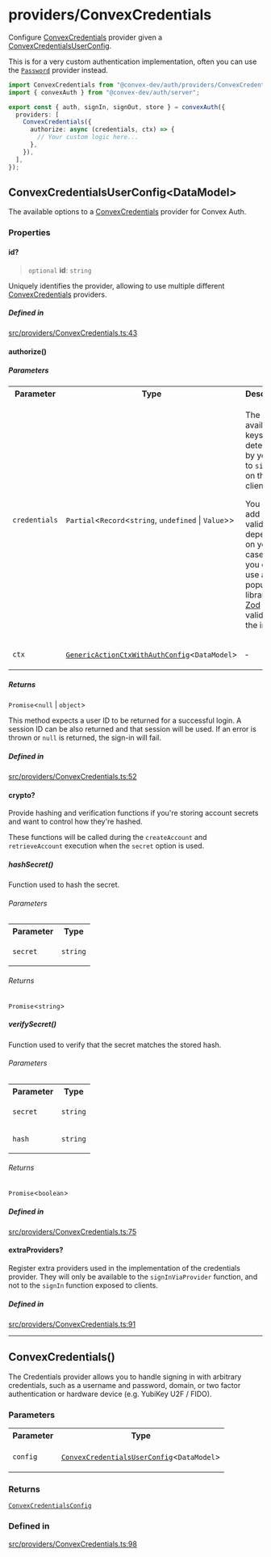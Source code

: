 # providers/ConvexCredentials

Configure [ConvexCredentials](ConvexCredentials.mdx#convexcredentials) provider given a [ConvexCredentialsUserConfig](ConvexCredentials.mdx#convexcredentialsuserconfigdatamodel).

This is for a very custom authentication implementation, often you can
use the [`Password`](/api_reference/providers/Password) provider instead.

```ts
import ConvexCredentials from "@convex-dev/auth/providers/ConvexCredentials";
import { convexAuth } from "@convex-dev/auth/server";

export const { auth, signIn, signOut, store } = convexAuth({
  providers: [
    ConvexCredentials({
      authorize: async (credentials, ctx) => {
        // Your custom logic here...
      },
    }),
  ],
});
```

## ConvexCredentialsUserConfig\<DataModel\>

The available options to a [ConvexCredentials](ConvexCredentials.mdx#convexcredentials) provider for Convex Auth.

<h3 className="nx-font-semibold nx-tracking-tight nx-text-slate-900 dark:nx-text-slate-100 nx-mt-8 nx-text-2xl">Properties</h3>

#### id?

> `optional` **id**: `string`

Uniquely identifies the provider, allowing to use
multiple different [ConvexCredentials](ConvexCredentials.mdx#convexcredentials) providers.

<h5 className="nx-font-semibold nx-tracking-tight nx-text-slate-900 dark:nx-text-slate-100 nx-mt-8 nx-text-lg">Defined in</h5>

[src/providers/ConvexCredentials.ts:43](https://github.com/get-convex/convex-auth/blob/main/src/providers/ConvexCredentials.ts#L43)

#### authorize()


<h5 className="nx-font-semibold nx-tracking-tight nx-text-slate-900 dark:nx-text-slate-100 nx-mt-8 nx-text-lg">Parameters</h5>

<table className="api_reference_table"><tbody>
<tr>
<th>Parameter</th>
<th>Type</th>
<th>Description</th>
</tr>
<tr>
<td>

`credentials`

</td>
<td>

`Partial`\<`Record`\<`string`, `undefined` \| `Value`\>\>

</td>
<td>

The available keys are determined by your call to `signIn()` on the client.

You can add basic validation depending on your use case,
or you can use a popular library like [Zod](https://zod.dev) for validating
the input.

</td>
</tr>
<tr>
<td>

`ctx`

</td>
<td>

[`GenericActionCtxWithAuthConfig`](../server.mdx#genericactionctxwithauthconfigdatamodel)\<`DataModel`\>

</td>
<td>

&hyphen;

</td>
</tr>
</tbody></table>

<h5 className="nx-font-semibold nx-tracking-tight nx-text-slate-900 dark:nx-text-slate-100 nx-mt-8 nx-text-lg">Returns</h5>

`Promise`\<`null` \| `object`\>

This method expects a user ID to be returned for a successful login.
A session ID can be also returned and that session will be used.
If an error is thrown or `null` is returned, the sign-in will fail.

<h5 className="nx-font-semibold nx-tracking-tight nx-text-slate-900 dark:nx-text-slate-100 nx-mt-8 nx-text-lg">Defined in</h5>

[src/providers/ConvexCredentials.ts:52](https://github.com/get-convex/convex-auth/blob/main/src/providers/ConvexCredentials.ts#L52)

#### crypto?


Provide hashing and verification functions if you're
storing account secrets and want to control
how they're hashed.

These functions will be called during
the `createAccount` and `retrieveAccount` execution when the
`secret` option is used.

##### hashSecret()


Function used to hash the secret.

<h6 className="nx-font-semibold nx-tracking-tight nx-text-slate-900 dark:nx-text-slate-100 nx-mt-8 nx-text-lg">Parameters</h6>

<table className="api_reference_table"><tbody>
<tr>
<th>Parameter</th>
<th>Type</th>
</tr>
<tr>
<td>

`secret`

</td>
<td>

`string`

</td>
</tr>
</tbody></table>

<h6 className="nx-font-semibold nx-tracking-tight nx-text-slate-900 dark:nx-text-slate-100 nx-mt-8 nx-text-lg">Returns</h6>

`Promise`\<`string`\>

##### verifySecret()


Function used to verify that the secret
matches the stored hash.

<h6 className="nx-font-semibold nx-tracking-tight nx-text-slate-900 dark:nx-text-slate-100 nx-mt-8 nx-text-lg">Parameters</h6>

<table className="api_reference_table"><tbody>
<tr>
<th>Parameter</th>
<th>Type</th>
</tr>
<tr>
<td>

`secret`

</td>
<td>

`string`

</td>
</tr>
<tr>
<td>

`hash`

</td>
<td>

`string`

</td>
</tr>
</tbody></table>

<h6 className="nx-font-semibold nx-tracking-tight nx-text-slate-900 dark:nx-text-slate-100 nx-mt-8 nx-text-lg">Returns</h6>

`Promise`\<`boolean`\>

<h5 className="nx-font-semibold nx-tracking-tight nx-text-slate-900 dark:nx-text-slate-100 nx-mt-8 nx-text-lg">Defined in</h5>

[src/providers/ConvexCredentials.ts:75](https://github.com/get-convex/convex-auth/blob/main/src/providers/ConvexCredentials.ts#L75)

#### extraProviders?


Register extra providers used in the implementation of the credentials
provider. They will only be available to the `signInViaProvider`
function, and not to the `signIn` function exposed to clients.

<h5 className="nx-font-semibold nx-tracking-tight nx-text-slate-900 dark:nx-text-slate-100 nx-mt-8 nx-text-lg">Defined in</h5>

[src/providers/ConvexCredentials.ts:91](https://github.com/get-convex/convex-auth/blob/main/src/providers/ConvexCredentials.ts#L91)

***

## ConvexCredentials()


The Credentials provider allows you to handle signing in with arbitrary credentials,
such as a username and password, domain, or two factor authentication or hardware device (e.g. YubiKey U2F / FIDO).

<h3 className="nx-font-semibold nx-tracking-tight nx-text-slate-900 dark:nx-text-slate-100 nx-mt-8 nx-text-2xl">Parameters</h3>

<table className="api_reference_table"><tbody>
<tr>
<th>Parameter</th>
<th>Type</th>
</tr>
<tr>
<td>

`config`

</td>
<td>

[`ConvexCredentialsUserConfig`](ConvexCredentials.mdx#convexcredentialsuserconfigdatamodel)\<`DataModel`\>

</td>
</tr>
</tbody></table>

<h3 className="nx-font-semibold nx-tracking-tight nx-text-slate-900 dark:nx-text-slate-100 nx-mt-8 nx-text-2xl">Returns</h3>

[`ConvexCredentialsConfig`](../server.mdx#convexcredentialsconfig)

<h3 className="nx-font-semibold nx-tracking-tight nx-text-slate-900 dark:nx-text-slate-100 nx-mt-8 nx-text-2xl">Defined in</h3>

[src/providers/ConvexCredentials.ts:98](https://github.com/get-convex/convex-auth/blob/main/src/providers/ConvexCredentials.ts#L98)
